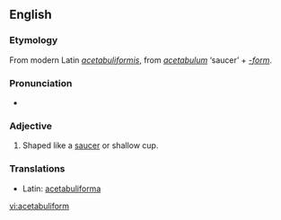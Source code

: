==English==

===Etymology===
From modern Latin ''[[acetabuliformis]]'', from ''[[acetabulum]]'' ‘saucer’ + ''[[-form]]''.

===Pronunciation===
* {{IPA|/æsɪˈtæbju:lɪfɔ:m/}}

===Adjective===
{{en-adj}}

# {{botany}} Shaped like a [[saucer]] or shallow cup.

===Translations===
* Latin: [[acetabuliforma]]

[[vi:acetabuliform]]